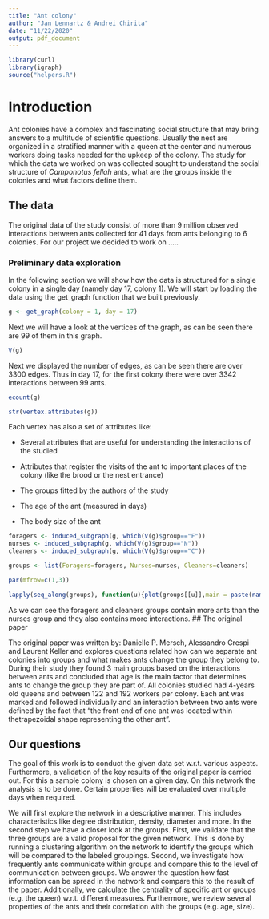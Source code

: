 ```yaml
---
title: "Ant colony"
author: "Jan Lennartz & Andrei Chirita"
date: "11/22/2020"
output: pdf_document
---
```

```r
library(curl)
library(igraph)
source("helpers.R")
```
\newpage
\tableofcontents
\newpage

# Introduction

Ant colonies have a complex and fascinating social structure that may bring answers to a multitude of scientific questions. Usually the nest are organized in a stratified manner with a queen at the center and numerous workers doing tasks needed for the upkeep of the colony. The study for which the data we worked on was collected sought to understand the social structure of *Camponotus fellah* ants, what are the groups inside the colonies and what factors define them. 

## The data

The original data of the study consist of more than 9 million observed interactions between ants collected for 41 days from ants belonging to 6 colonies. For our project we decided to work on ..... 

### Preliminary data exploration

In the following section we will show how the data is structured for a single colony in a single day (namely day 17, colony 1). We will start by loading the data using the get_graph function that we built previously.

```r
g <- get_graph(colony = 1, day = 17)
```
Next we will have a look at the vertices of the graph, as can be seen there are 99 of them in this graph.

```r
V(g)
```
Next we displayed the number of edges, as can be seen there are over 3300 edges. Thus in day 17, for the first colony there were over 3342 interactions between 99 ants.
```r
ecount(g)
```
```r
str(vertex.attributes(g))
```
Each vertex has also a set of attributes like:

* Several attributes that are useful for understanding the interactions of the studied

* Attributes that register the visits of the ant to important places of the colony (like the brood or the nest entrance)

* The groups fitted by the authors of the study

* The age of the ant (measured in days)

* The body size of the ant

```r
foragers <- induced_subgraph(g, which(V(g)$group=="F"))
nurses <- induced_subgraph(g, which(V(g)$group=="N"))
cleaners <- induced_subgraph(g, which(V(g)$group=="C"))

groups <- list(Foragers=foragers, Nurses=nurses, Cleaners=cleaners)

par(mfrow=c(1,3))

lapply(seq_along(groups), function(u){plot(groups[[u]],main = paste(names(groups)[u]),vertex.label=NA)})
```

As we can see the foragers and cleaners groups contain more ants than the nurses group and they also contains more interactions.
## The original paper

The original paper was written by: Danielle P. Mersch, Alessandro Crespi and Laurent Keller and explores questions related how can we separate ant colonies into groups and what makes ants change the group they belong to. During their study they found 3 main groups based on the interactions between ants and concluded that age is the main factor that determines ants to change the group they are part of. All colonies studied had 4-years old queens and between 122 and 192 workers per colony. Each ant was marked and followed individually and an interaction between two ants were defined by the fact that "the front end of one ant was located within thetrapezoidal shape representing the other ant".

## Our questions

The goal of this work is to conduct the given data set w.r.t. various aspects. Furthermore, a validation of the key results of the original paper is carried out. For this a sample colony is chosen on a given day. On this network the analysis is to be done. Certain properties will be evaluated over multiple days when required.

We will first explore the network in a descriptive manner. This includes characteristics like degree distribution, density, diameter and more. In the second step we have a closer look at the groups. First, we validate that the three groups are a valid proposal for the given network. This is done by running a clustering algorithm on the network to identify the groups which will be compared to the labeled groupings. Second, we investigate how frequently ants communicate within groups and compare this to the level of communication between groups. We answer the question how fast information can be spread in the network and compare this to the result of the paper. Additionally, we calculate the centrality of specific ant or groups (e.g. the queen) w.r.t. different measures. Furthermore, we review several properties of the ants and their correlation with the groups (e.g. age, size).
